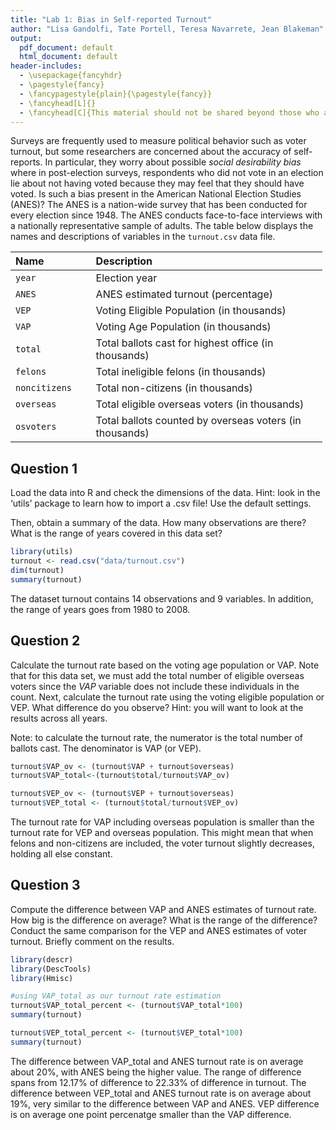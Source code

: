 ```yaml
---
title: "Lab 1: Bias in Self-reported Turnout"
author: "Lisa Gandolfi, Tate Portell, Teresa Navarrete, Jean Blakeman"
output:
  pdf_document: default
  html_document: default
header-includes:
  - \usepackage{fancyhdr}
  - \pagestyle{fancy}
  - \fancypagestyle{plain}{\pagestyle{fancy}}
  - \fancyhead[L]{}
  - \fancyhead[C]{This material should not be shared beyond those who are enrolled in this class}
---
```


Surveys are frequently used to measure political behavior such as
voter turnout, but some researchers are concerned about the accuracy
of self-reports.  In particular, they worry about possible *social
desirability bias* where in post-election surveys, respondents who did
not vote in an election lie about not having voted because they may
feel that they should have voted.  Is such a bias present in the
American National Election Studies (ANES)?  The ANES is a nation-wide
survey that has been conducted for every election since 1948.  The
ANES conducts face-to-face interviews with a nationally representative
sample of adults.  The table below displays the names and descriptions
of variables in the `turnout.csv` data file.

--------------------------------------------------------------------------------
 Name                 Description
 -------------------- ----------------------------------------------------------
 `year`               Election year
 
 `ANES`               ANES estimated turnout (percentage)
 
 `VEP`                Voting Eligible Population (in thousands) 
 
 `VAP`                Voting Age Population (in thousands) 
 
 `total`              Total ballots cast for highest office (in thousands) 
 
 `felons`             Total ineligible felons (in thousands) 
 
 `noncitizens`        Total non-citizens (in thousands) 
 
 `overseas`           Total eligible overseas voters (in thousands)
 
 `osvoters`           Total ballots counted by overseas voters (in thousands)
--------------------------------------------------------------------------------


## Question 1

Load the data into R and check the dimensions of the data. Hint: look in the 'utils' package to learn how to import a .csv file! Use the default settings.

  Then, obtain a summary of the data.  How many observations are
  there?  What is the range of years covered in this data set? 
  
```r
library(utils)
turnout <- read.csv("data/turnout.csv")
dim(turnout)
summary(turnout)
```

The dataset turnout contains 14 observations and 9 variables. In addition, the range of years goes from 1980 to 2008.

## Question 2

Calculate the turnout rate based on the voting age population or
  VAP. Note that for this data set, we must add the total number of
  eligible overseas voters since the *VAP* variable does not
  include these individuals in the count. Next, calculate the turnout
  rate using the voting eligible population or VEP.  What difference
  do you observe? Hint: you will want to look at the results across all years. 
  
  Note: to calculate the turnout rate, the numerator is the total number of ballots cast. The denominator is VAP (or VEP). 
  
```r
turnout$VAP_ov <- (turnout$VAP + turnout$overseas)
turnout$VAP_total<-(turnout$total/turnout$VAP_ov)

turnout$VEP_ov <- (turnout$VEP + turnout$overseas)
turnout$VEP_total <- (turnout$total/turnout$VEP_ov)
```

The turnout rate for VAP including overseas population is smaller than the turnout rate for VEP and overseas population. This might mean that when felons and non-citizens are included, the voter turnout slightly decreases, holding all else constant.
  
## Question 3

Compute the difference between VAP and ANES estimates of turnout
  rate.  How big is the difference on average?  What is the range of
  the difference?  Conduct the same comparison for the VEP and ANES
  estimates of voter turnout.  Briefly comment on the results.

```r
library(descr)
library(DescTools)
library(Hmisc)

#using VAP_total as our turnout rate estimation
turnout$VAP_total_percent <- (turnout$VAP_total*100)
summary(turnout)

turnout$VEP_total_percent <- (turnout$VEP_total*100)
summary(turnout)

```

The difference between VAP_total and ANES turnout rate is on average about 20%, with ANES being the higher value. The range of difference spans from 12.17% of difference to 22.33% of difference in turnout. The difference between VEP_total and ANES turnout rate is on average about 19%, very similar to the difference between VAP and ANES. VEP difference is on average one point percenatge smaller than the VAP difference.